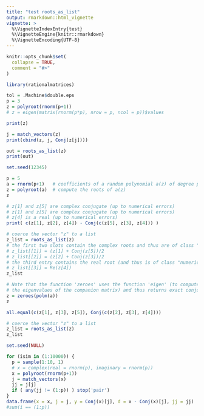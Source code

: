 ```yaml
---
title: "test roots_as_list"
output: rmarkdown::html_vignette
vignette: >
  %\VignetteIndexEntry{test}
  %\VignetteEngine{knitr::rmarkdown}
  %\VignetteEncoding{UTF-8}
---
```


```r
knitr::opts_chunk$set(
  collapse = TRUE,
  comment = "#>"
)

library(rationalmatrices)
```


```r
tol = .Machine$double.eps
p = 3
z = polyroot(rnorm(p+1))
# z = eigen(matrix(rnorm(p*p), nrow = p, ncol = p))$values

print(z)

j = match_vectors(z)
print(cbind(z, j, Conj(z[j])))

out = roots_as_list(z)
print(out)
```

```r
set.seed(12345)

p = 5
a = rnorm(p+1)   # coefficients of a random polynomial a(z) of degree p = 5
z = polyroot(a)  # compute the roots of a(z)
z

# z[1] and z[5] are complex conjugate (up to numerical errors)
# z[1] and z[5] are complex conjugate (up to numerical errors)
# z[4] is a real (up to numerical errors)
print( c(z[1], z[2], z[4]) - Conj(c(z[5], z[3], z[4])) )

# coerce the vector "z" to a list
z_list = roots_as_list(z)
# the first two slots contain the complex roots and thus are of class "complex"
# z_list[[1]] = (z[1] + Conj(z[5])/2
# z_list[[2]] = (z[2] + Conj(z[3])/2
# the third entry contains the real root (and thus is of class "numeric")
# z_list[[3]] = Re(z[4])
z_list

# Note that the function 'zeroes' uses the function 'eigen' (to compute 
# the eigenvalues of the companion matrix) and thus returns exact conjugate pairs:
z = zeroes(polm(a))
z

all.equal(c(z[1], z[3], z[5]), Conj(c(z[2], z[3], z[4])))

# coerce the vector "z" to a list
z_list = roots_as_list(z)
z_list

set.seed(NULL)

```
```r
for (isim in (1:10000)) {
  p = sample(1:10, 1)
  # x = complex(real = rnorm(p), imaginary = rnorm(p))
  x = polyroot(rnorm(p+1))
  j = match_vectors(x)
  jj = j[j]
  if ( any(jj != (1:p)) ) stop('pair')
}
data.frame(x = x, j = j, y = Conj(x)[j], d = x - Conj(x)[j], jj = jj)
#sum(i == (1:p))
```


